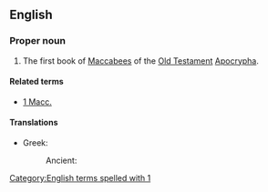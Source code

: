 ==English==
{{book of the Bible|Books of the Maccabees}}

===Proper noun===
{{en-proper noun}}

# {{label|en|biblical}} The first book of [[Maccabees]] of the [[Old Testament]] [[Apocrypha]].

====Related terms====
* [[1 Macc.]]

====Translations====
{{trans-top|first book of Maccabees}}
* Greek:
*: Ancient: {{t|grc|Αʹ Μακκαβαῖων|sc=polytonic}}
{{trans-mid}}
{{trans-bottom}}

[[Category:English terms spelled with 1]]